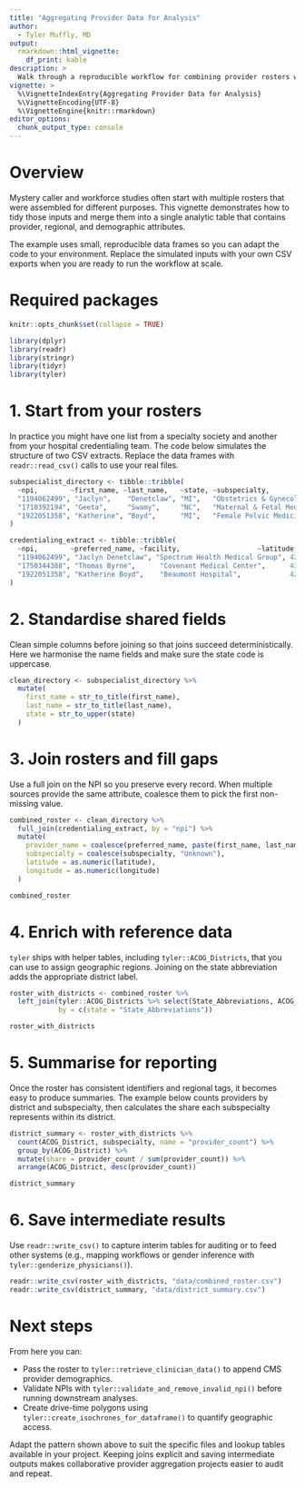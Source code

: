 ```yaml
---
title: "Aggregating Provider Data for Analysis"
author:
  - Tyler Muffly, MD
output:
  rmarkdown::html_vignette:
    df_print: kable
description: >
  Walk through a reproducible workflow for combining provider rosters with reference tables and demographic context.
vignette: >
  %\VignetteIndexEntry{Aggregating Provider Data for Analysis}
  %\VignetteEncoding{UTF-8}
  %\VignetteEngine{knitr::rmarkdown}
editor_options:
  chunk_output_type: console
---
```


# Overview

Mystery caller and workforce studies often start with multiple rosters that were
assembled for different purposes. This vignette demonstrates how to tidy those
inputs and merge them into a single analytic table that contains provider,
regional, and demographic attributes.

The example uses small, reproducible data frames so you can adapt the code to
your environment. Replace the simulated inputs with your own CSV exports when
you are ready to run the workflow at scale.

# Required packages

```r
knitr::opts_chunk$set(collapse = TRUE)

library(dplyr)
library(readr)
library(stringr)
library(tidyr)
library(tyler)
```

# 1. Start from your rosters

In practice you might have one list from a specialty society and another from
your hospital credentialing team. The code below simulates the structure of two
CSV extracts. Replace the data frames with `readr::read_csv()` calls to use your
real files.

```r
subspecialist_directory <- tibble::tribble(
  ~npi,        ~first_name, ~last_name,   ~state, ~subspecialty,
  "1194062499", "Jaclyn",    "Denetclaw", "MI",   "Obstetrics & Gynecology",
  "1710392194", "Geeta",     "Swamy",     "NC",   "Maternal & Fetal Medicine",
  "1922051358", "Katherine", "Boyd",      "MI",   "Female Pelvic Medicine"
)

credentialing_extract <- tibble::tribble(
  ~npi,        ~preferred_name, ~facility,                   ~latitude, ~longitude,
  "1194062499", "Jaclyn Denetclaw", "Spectrum Health Medical Group", 42.930,  -85.610,
  "1750344388", "Thomas Byrne",      "Covenant Medical Center",      43.420,  -83.950,
  "1922051358", "Katherine Boyd",    "Beaumont Hospital",            42.600,  -82.910
)
```

# 2. Standardise shared fields

Clean simple columns before joining so that joins succeed deterministically.
Here we harmonise the name fields and make sure the state code is uppercase.

```r
clean_directory <- subspecialist_directory %>%
  mutate(
    first_name = str_to_title(first_name),
    last_name = str_to_title(last_name),
    state = str_to_upper(state)
  )
```

# 3. Join rosters and fill gaps

Use a full join on the NPI so you preserve every record. When multiple sources
provide the same attribute, coalesce them to pick the first non-missing value.

```r
combined_roster <- clean_directory %>%
  full_join(credentialing_extract, by = "npi") %>%
  mutate(
    provider_name = coalesce(preferred_name, paste(first_name, last_name)),
    subspecialty = coalesce(subspecialty, "Unknown"),
    latitude = as.numeric(latitude),
    longitude = as.numeric(longitude)
  )

combined_roster
```

# 4. Enrich with reference data

`tyler` ships with helper tables, including `tyler::ACOG_Districts`, that you can
use to assign geographic regions. Joining on the state abbreviation adds the
appropriate district label.

```r
roster_with_districts <- combined_roster %>%
  left_join(tyler::ACOG_Districts %>% select(State_Abbreviations, ACOG_District),
            by = c(state = "State_Abbreviations"))

roster_with_districts
```

# 5. Summarise for reporting

Once the roster has consistent identifiers and regional tags, it becomes easy to
produce summaries. The example below counts providers by district and
subspecialty, then calculates the share each subspecialty represents within its
district.

```r
district_summary <- roster_with_districts %>%
  count(ACOG_District, subspecialty, name = "provider_count") %>%
  group_by(ACOG_District) %>%
  mutate(share = provider_count / sum(provider_count)) %>%
  arrange(ACOG_District, desc(provider_count))

district_summary
```

# 6. Save intermediate results

Use `readr::write_csv()` to capture interim tables for auditing or to feed other
systems (e.g., mapping workflows or gender inference with
`tyler::genderize_physicians()`).

```r
readr::write_csv(roster_with_districts, "data/combined_roster.csv")
readr::write_csv(district_summary, "data/district_summary.csv")
```

# Next steps

From here you can:

- Pass the roster to `tyler::retrieve_clinician_data()` to append CMS provider
  demographics.
- Validate NPIs with `tyler::validate_and_remove_invalid_npi()` before running
  downstream analyses.
- Create drive-time polygons using `tyler::create_isochrones_for_dataframe()` to
  quantify geographic access.

Adapt the pattern shown above to suit the specific files and lookup tables
available in your project. Keeping joins explicit and saving intermediate outputs
makes collaborative provider aggregation projects easier to audit and repeat.
